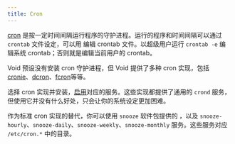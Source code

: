 ```yaml
---
title: Cron
---
```



[cron](https://en.wikipedia.org/wiki/Cron) 是按一定时间间隔运行程序的守护进程。运行的程序和时间间隔可以通过 `crontab` 文件设定，可以用 <Man to="crontab/1" /> 编辑 crontab 文件。以超级用户运行 `crontab -e` 编辑系统 crontab；否则就是编辑当前用户的 crontab。

Void 预设没有安装 cron 守护进程，但 Void 提供了多种 cron 实现，包括 [cronie](https://github.com/cronie-crond/cronie/)、[dcron](http://www.jimpryor.net/linux/dcron.html)、[fcron](http://fcron.free.fr/)等等。

选择 cron 实现并安装，[启用](#)对应的服务。这些实现都提供了通用的 `crond` 服务，但使用它并没有什么好处，只会让你的系统设定更加困难。

作为标准 cron 实现的替代，你可以使用 `snooze` 软件包提供的 <Man to="snooze/1" />，以及 `snooze-hourly`、`snooze-daily`、`snooze-weekly`、`snooze-monthly` 服务。这些服务对应 `/etc/cron.*` 中的目录。
